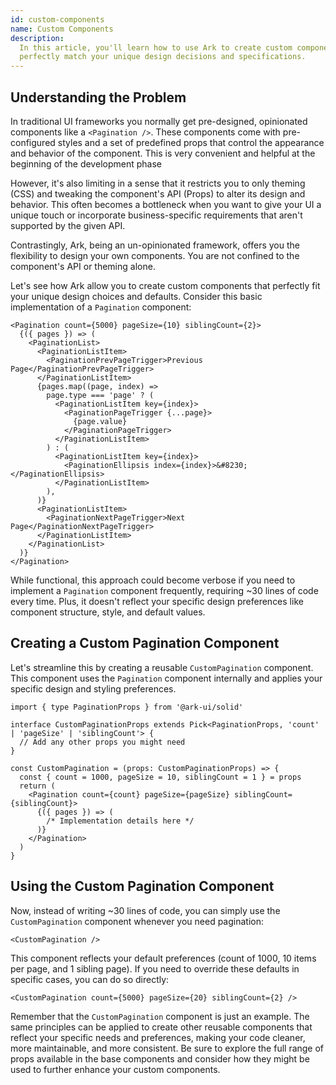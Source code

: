 ```yaml
---
id: custom-components
name: Custom Components
description:
  In this article, you'll learn how to use Ark to create custom components that
  perfectly match your unique design decisions and specifications.
---
```


## Understanding the Problem

In traditional UI frameworks you normally get pre-designed, opinionated
components like a `<Pagination />`. These components come with pre-configured
styles and a set of predefined props that control the appearance and behavior of
the component. This is very convenient and helpful at the beginning of the
development phase

However, it's also limiting in a sense that it restricts you to only theming
(CSS) and tweaking the component's API (Props) to alter its design and behavior.
This often becomes a bottleneck when you want to give your UI a unique touch or
incorporate business-specific requirements that aren't supported by the given
API.

Contrastingly, Ark, being an un-opinionated framework, offers you the
flexibility to design your own components. You are not confined to the
component's API or theming alone.

Let's see how Ark allow you to create custom components that perfectly fit your
unique design choices and defaults. Consider this basic implementation of a
`Pagination` component:

```tsx
<Pagination count={5000} pageSize={10} siblingCount={2}>
  {({ pages }) => (
    <PaginationList>
      <PaginationListItem>
        <PaginationPrevPageTrigger>Previous Page</PaginationPrevPageTrigger>
      </PaginationListItem>
      {pages.map((page, index) =>
        page.type === 'page' ? (
          <PaginationListItem key={index}>
            <PaginationPageTrigger {...page}>
              {page.value}
            </PaginationPageTrigger>
          </PaginationListItem>
        ) : (
          <PaginationListItem key={index}>
            <PaginationEllipsis index={index}>&#8230;</PaginationEllipsis>
          </PaginationListItem>
        ),
      )}
      <PaginationListItem>
        <PaginationNextPageTrigger>Next Page</PaginationNextPageTrigger>
      </PaginationListItem>
    </PaginationList>
  )}
</Pagination>
```

While functional, this approach could become verbose if you need to implement a
`Pagination` component frequently, requiring ~30 lines of code every time. Plus,
it doesn't reflect your specific design preferences like component structure,
style, and default values.

## Creating a Custom Pagination Component

Let's streamline this by creating a reusable `CustomPagination` component. This
component uses the `Pagination` component internally and applies your specific
design and styling preferences.

```tsx
import { type PaginationProps } from '@ark-ui/solid'

interface CustomPaginationProps extends Pick<PaginationProps, 'count' | 'pageSize' | 'siblingCount'> {
  // Add any other props you might need
}

const CustomPagination = (props: CustomPaginationProps) => {
  const { count = 1000, pageSize = 10, siblingCount = 1 } = props
  return (
    <Pagination count={count} pageSize={pageSize} siblingCount={siblingCount}>
      {({ pages }) => (
        /* Implementation details here */
      )}
    </Pagination>
  )
}
```

## Using the Custom Pagination Component

Now, instead of writing ~30 lines of code, you can simply use the
`CustomPagination` component whenever you need pagination:

```tsx
<CustomPagination />
```

This component reflects your default preferences (count of 1000, 10 items per
page, and 1 sibling page). If you need to override these defaults in specific
cases, you can do so directly:

```tsx
<CustomPagination count={5000} pageSize={20} siblingCount={2} />
```

Remember that the `CustomPagination` component is just an example. The same
principles can be applied to create other reusable components that reflect your
specific needs and preferences, making your code cleaner, more maintainable, and
more consistent. Be sure to explore the full range of props available in the
base components and consider how they might be used to further enhance your
custom components.
